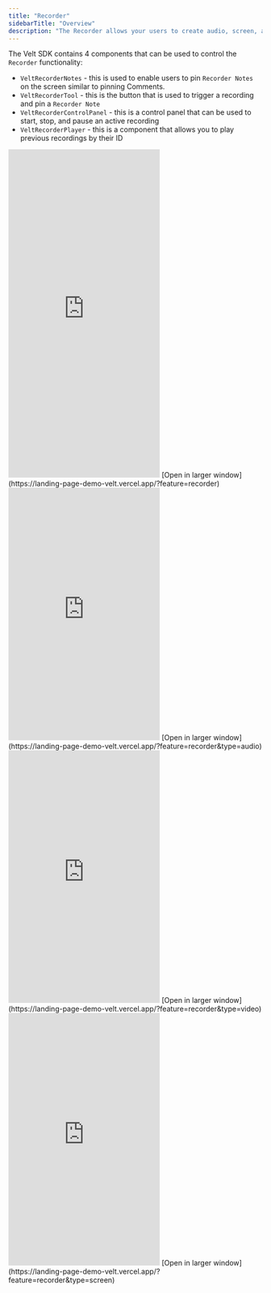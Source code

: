 ```yaml
---
title: "Recorder"
sidebarTitle: "Overview"
description: "The Recorder allows your users to create audio, screen, and video recordings all with the click of a button."
---
```




The Velt SDK contains 4 components that can be used to control the `Recorder` functionality:
 - `VeltRecorderNotes` - this is used to enable users to pin `Recorder Notes` on the screen similar to pinning Comments.
 - `VeltRecorderTool` - this is the button that is used to trigger a recording and pin a `Recorder Note`
 - `VeltRecorderControlPanel` - this is a control panel that can be used to start, stop, and pause an active recording
 - `VeltRecorderPlayer` - this is a component that allows you to play previous recordings by their ID


<Tabs>
  <Tab title="All">
    <Frame>
    <iframe
      src="https://landing-page-demo-velt.vercel.app/?feature=recorder"
      allow="camera; microphone"
      scrolling="no"
      frameborder="0"
      class="w-full"
      height="650px"
    ></iframe>
    </Frame>
    [Open in larger window](https://landing-page-demo-velt.vercel.app/?feature=recorder)

  </Tab>
  <Tab title="Audio">
    <Frame>
    <iframe
      src="https://landing-page-demo-velt.vercel.app/?feature=recorder&type=audio"
      allow="camera; microphone"
      scrolling="no"
      frameborder="0"
      class="w-full"
      height="500px"
    ></iframe>
    </Frame>
    [Open in larger window](https://landing-page-demo-velt.vercel.app/?feature=recorder&type=audio)

  </Tab>
  <Tab title="Video">
    <Frame>
    <iframe
      src="https://landing-page-demo-velt.vercel.app/?feature=recorder&type=video"
      allow="camera; microphone"
      scrolling="no"
      frameborder="0"
      class="w-full"
      height="500px"
    ></iframe>
    </Frame>
    [Open in larger window](https://landing-page-demo-velt.vercel.app/?feature=recorder&type=video)

  </Tab>
  <Tab title="Screen">
    <Frame>
    <iframe
      src="https://landing-page-demo-velt.vercel.app/?feature=recorder&type=screen"
      allow="camera; microphone"
      scrolling="no"
      frameborder="0"
      class="w-full"
      height="500px"
    ></iframe>
    </Frame>
    [Open in larger window](https://landing-page-demo-velt.vercel.app/?feature=recorder&type=screen)

  </Tab>
  
</Tabs>



